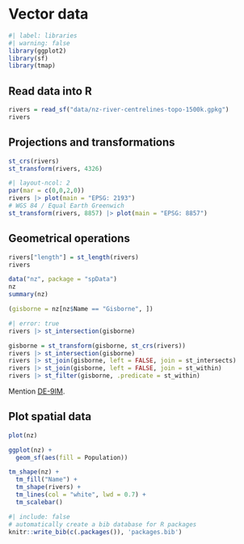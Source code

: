 # Vector data

```r
#| label: libraries
#| warning: false
library(ggplot2)
library(sf)
library(tmap)
```

## Read data into R

```r
rivers = read_sf("data/nz-river-centrelines-topo-1500k.gpkg")
rivers
```

## Projections and transformations

```r
st_crs(rivers)
st_transform(rivers, 4326)
```

```r
#| layout-ncol: 2
par(mar = c(0,0,2,0))
rivers |> plot(main = "EPSG: 2193")
# WGS 84 / Equal Earth Greenwich
st_transform(rivers, 8857) |> plot(main = "EPSG: 8857")
```

## Geometrical operations

```r
rivers["length"] = st_length(rivers)
rivers
```

```r
data("nz", package = "spData")
nz
summary(nz)
```

```r
(gisborne = nz[nz$Name == "Gisborne", ])
```

```r
#| error: true
rivers |> st_intersection(gisborne)
```

```r
gisborne = st_transform(gisborne, st_crs(rivers))
rivers |> st_intersection(gisborne)
rivers |> st_join(gisborne, left = FALSE, join = st_intersects)
rivers |> st_join(gisborne, left = FALSE, join = st_within)
rivers |> st_filter(gisborne, .predicate = st_within)
```

Mention [DE-9IM](https://en.wikipedia.org/wiki/DE-9IM).

## Plot spatial data

```r
plot(nz)
```

```r
ggplot(nz) +
  geom_sf(aes(fill = Population))
```

```r
tm_shape(nz) +
  tm_fill("Name") +
  tm_shape(rivers) +
  tm_lines(col = "white", lwd = 0.7) +
  tm_scalebar()
```

```r
#| include: false
# automatically create a bib database for R packages
knitr::write_bib(c(.packages()), 'packages.bib')
```
